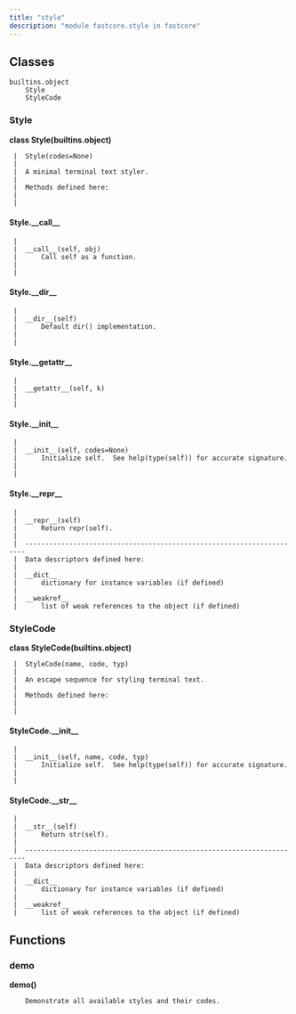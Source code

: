```yaml
---
title: "style"
description: "module fastcore.style in fastcore"
---
```


## Classes

    builtins.object
        Style
        StyleCode
    
    
### Style
    
<strong>class Style(builtins.object)</strong>
    
     |  Style(codes=None)
     |  
     |  A minimal terminal text styler.
     |  
     |  Methods defined here:
     |  
     |  
#### Style.__call__
     |  
     |  __call__(self, obj)
     |      Call self as a function.
     |  
     |  
#### Style.__dir__
     |  
     |  __dir__(self)
     |      Default dir() implementation.
     |  
     |  
#### Style.__getattr__
     |  
     |  __getattr__(self, k)
     |  
     |  
#### Style.__init__
     |  
     |  __init__(self, codes=None)
     |      Initialize self.  See help(type(self)) for accurate signature.
     |  
     |  
#### Style.__repr__
     |  
     |  __repr__(self)
     |      Return repr(self).
     |  
     |  ----------------------------------------------------------------------
     |  Data descriptors defined here:
     |  
     |  __dict__
     |      dictionary for instance variables (if defined)
     |  
     |  __weakref__
     |      list of weak references to the object (if defined)
    
### StyleCode
    
<strong>class StyleCode(builtins.object)</strong>
    
     |  StyleCode(name, code, typ)
     |  
     |  An escape sequence for styling terminal text.
     |  
     |  Methods defined here:
     |  
     |  
#### StyleCode.__init__
     |  
     |  __init__(self, name, code, typ)
     |      Initialize self.  See help(type(self)) for accurate signature.
     |  
     |  
#### StyleCode.__str__
     |  
     |  __str__(self)
     |      Return str(self).
     |  
     |  ----------------------------------------------------------------------
     |  Data descriptors defined here:
     |  
     |  __dict__
     |      dictionary for instance variables (if defined)
     |  
     |  __weakref__
     |      list of weak references to the object (if defined)

## Functions

    
### demo
    
<strong>demo()</strong>
    
        Demonstrate all available styles and their codes.

